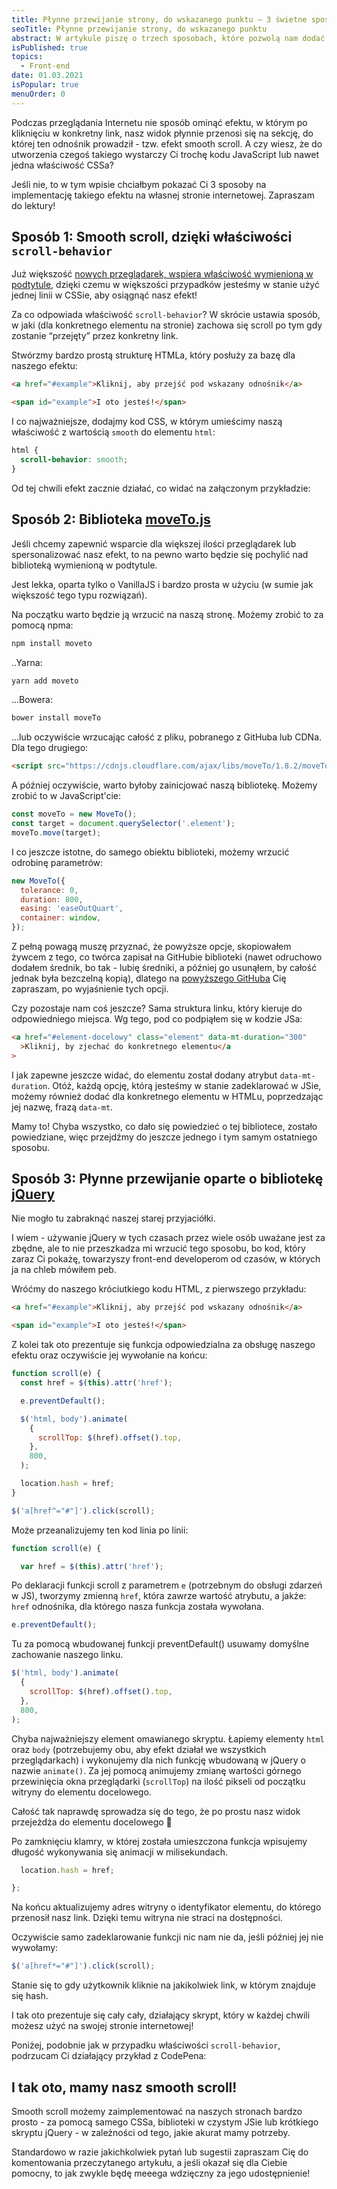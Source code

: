 ```yaml
---
title: Płynne przewijanie strony, do wskazanego punktu – 3 świetne sposoby
seoTitle: Płynne przewijanie strony, do wskazanego punktu
abstract: W artykule piszę o trzech sposobach, które pozwolą nam dodać płynne przewijanie do wskazanego elementu na swojej stronie internetowej 🌊
isPublished: true
topics:
  - Front-end
date: 01.03.2021
isPopular: true
menuOrder: 0
---
```


Podczas przeglądania Internetu nie sposób ominąć efektu, w którym po kliknięciu w konkretny link, nasz widok płynnie przenosi się na sekcję, do której ten odnośnik prowadził - tzw. efekt smooth scroll. A czy wiesz, że do utworzenia czegoś takiego wystarczy Ci trochę kodu JavaScript lub nawet jedna właściwość CSSa?

Jeśli nie, to w tym wpisie chciałbym pokazać Ci 3 sposoby na implementację takiego efektu na własnej stronie internetowej. Zapraszam do lektury!

## Sposób 1: Smooth scroll, dzięki właściwości `scroll-behavior`

Już większość [nowych przeglądarek, wspiera właściwość wymienioną w podtytule](https://caniuse.com/css-scroll-behavior), dzięki czemu w większości przypadków jesteśmy w stanie użyć jednej linii w CSSie, aby osiągnąć nasz efekt!

Za co odpowiada właściwość `scroll-behavior`? W skrócie ustawia sposób, w jaki (dla konkretnego elementu na stronie) zachowa się scroll po tym gdy zostanie “przejęty” przez konkretny link.

Stwórzmy bardzo prostą strukturę HTMLa, który posłuży za bazę dla naszego efektu:

```html
<a href="#example">Kliknij, aby przejść pod wskazany odnośnik</a>

<span id="example">I oto jesteś!</span>
```

I co najważniejsze, dodajmy kod CSS, w którym umieścimy naszą właściwość z wartością `smooth` do elementu `html`:

```css
html {
  scroll-behavior: smooth;
}
```

Od tej chwili efekt zacznie działać, co widać na załączonym przykładzie:


<CodePenIframe id="wybgVE" title="Płynne przewijanie do wskazanego punktu - Scroll-behavior" />

## Sposób 2: Biblioteka [moveTo.js](https://github.com/hsnaydd/moveTo)

Jeśli chcemy zapewnić wsparcie dla większej ilości przeglądarek lub spersonalizować nasz efekt, to na pewno warto będzie się pochylić nad biblioteką wymienioną w podtytule.

Jest lekka, oparta tylko o VanillaJS i bardzo prosta w użyciu (w sumie jak większość tego typu rozwiązań).

Na początku warto będzie ją wrzucić na naszą stronę. Możemy zrobić to za pomocą npma:

```bash
npm install moveto
```

..Yarna:

```bash
yarn add moveto
```

...Bowera:

```bash
bower install moveTo
```

...lub oczywiście wrzucając całość z pliku, pobranego z GitHuba lub CDNa. Dla tego drugiego:

```html
<script src="https://cdnjs.cloudflare.com/ajax/libs/moveTo/1.8.2/moveTo.min.js"></script>
```

A później oczywiście, warto byłoby zainicjować naszą bibliotekę. Możemy zrobić to w JavaScript\'cie:

```js
const moveTo = new MoveTo();
const target = document.querySelector('.element');
moveTo.move(target);
```

I co jeszcze istotne, do samego obiektu biblioteki, możemy wrzucić odrobinę parametrów:

```js
new MoveTo({
  tolerance: 0,
  duration: 800,
  easing: 'easeOutQuart',
  container: window,
});
```

Z pełną powagą muszę przyznać, że powyższe opcje, skopiowałem żywcem z tego, co twórca zapisał na GitHubie biblioteki (nawet odruchowo dodałem średnik, bo tak - lubię średniki, a później go usunąłem, by całość jednak była bezczelną kopią), dlatego na [powyższego GitHuba](https://github.com/hsnaydd/moveTo#options) Cię zapraszam, po wyjaśnienie tych opcji.

Czy pozostaje nam coś jeszcze? Sama struktura linku, który kieruje do odpowiedniego miejsca. Wg tego, pod co podpiąłem się w kodzie JSa:

```html
<a href="#element-docelowy" class="element" data-mt-duration="300"
  >Kliknij, by zjechać do konkretnego elementu</a
>
```

I jak zapewne jeszcze widać, do elementu został dodany atrybut `data-mt-duration`. Otóż, każdą opcję, którą jesteśmy w stanie zadeklarować w JSie, możemy również dodać dla konkretnego elementu w HTMLu, poprzedzając jej nazwę, frazą `data-mt`.

Mamy to! Chyba wszystko, co dało się powiedzieć o tej bibliotece, zostało powiedziane, więc przejdźmy do jeszcze jednego i tym samym ostatniego sposobu.

## Sposób 3: Płynne przewijanie oparte o bibliotekę [jQuery](https://jquery.com/)

Nie mogło tu zabraknąć naszej starej przyjaciółki.

I wiem - używanie jQuery w tych czasach przez wiele osób uważane jest za zbędne, ale to nie przeszkadza mi wrzucić tego sposobu, bo kod, który zaraz Ci pokażę, towarzyszy front-end developerom od czasów, w których ja na chleb mówiłem peb.

Wróćmy do naszego króciutkiego kodu HTML, z pierwszego przykładu:

```html
<a href="#example">Kliknij, aby przejść pod wskazany odnośnik</a>

<span id="example">I oto jesteś!</span>
```

Z kolei tak oto prezentuje się funkcja odpowiedzialna za obsługę naszego efektu oraz oczywiście jej wywołanie na końcu:

```js
function scroll(e) {
  const href = $(this).attr('href');

  e.preventDefault();

  $('html, body').animate(
    {
      scrollTop: $(href).offset().top,
    },
    800,
  );

  location.hash = href;
}

$('a[href^="#"]').click(scroll);
```

Może przeanalizujemy ten kod linia po linii:

```js
function scroll(e) {

  var href = $(this).attr('href');
```

Po deklaracji funkcji scroll z parametrem `e` (potrzebnym do obsługi zdarzeń w JS), tworzymy zmienną `href`, która zawrze wartość atrybutu, a jakże: `href` odnośnika, dla którego nasza funkcja została wywołana.

```js
e.preventDefault();
```

Tu za pomocą wbudowanej funkcji preventDefault() usuwamy domyślne zachowanie naszego linku.

```js
$('html, body').animate(
  {
    scrollTop: $(href).offset().top,
  },
  800,
);
```

Chyba najważniejszy element omawianego skryptu. Łapiemy elementy `html` oraz `body` (potrzebujemy obu, aby efekt działał we wszystkich przeglądarkach) i wykonujemy dla nich funkcję wbudowaną w jQuery o nazwie `animate()`. Za jej pomocą animujemy zmianę wartości górnego przewinięcia okna przeglądarki (`scrollTop`) na ilość pikseli od początku witryny do elementu docelowego.

Całość tak naprawdę sprowadza się do tego, że po prostu nasz widok przejeżdża do elementu docelowego 🎉

Po zamknięciu klamry, w której została umieszczona funkcja wpisujemy długość wykonywania się animacji w milisekundach.

```js
  location.hash = href;

};
```

Na końcu aktualizujemy adres witryny o identyfikator elementu, do którego przenosił nasz link. Dzięki temu witryna nie straci na dostępności.

Oczywiście samo zadeklarowanie funkcji nic nam nie da, jeśli później jej nie wywołamy:

```js
$('a[href*="#"]').click(scroll);
```

Stanie się to gdy użytkownik kliknie na jakikolwiek link, w którym znajduje się hash.

I tak oto prezentuje się cały cały, działający skrypt, który w każdej chwili możesz użyć na swojej stronie internetowej!

Poniżej, podobnie jak w przypadku właściwości `scroll-behavior`, podrzucam Ci działający przykład z CodePena:

<CodePenIframe id="EQJBqK" title="Płynne przewijanie do wskazanego punktu - jQuery" />

## I tak oto, mamy nasz smooth scroll!

Smooth scroll możemy zaimplementować na naszych stronach bardzo prosto - za pomocą samego CSSa, biblioteki w czystym JSie lub krótkiego skryptu jQuery - w zależności od tego, jakie akurat mamy potrzeby.

Standardowo w razie jakichkolwiek pytań lub sugestii zapraszam Cię do komentowania przeczytanego artykułu, a jeśli okazał się dla Ciebie pomocny, to jak zwykle będę meeega wdzięczny za jego udostępnienie!
